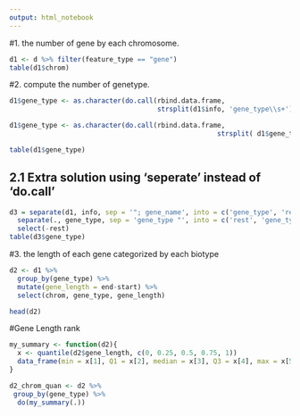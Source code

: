 ```yaml
---
output: html_notebook
---
```

#1. the number of gene by each chromosome.
```r
d1 <- d %>% filter(feature_type == "gene")
table(d1$chrom)
```

#2. compute the number of genetype.
```r
d1$gene_type <- as.character(do.call(rbind.data.frame, 
                                     strsplit(d1$info, 'gene_type\\s+'))[[2]])

d1$gene_type <- as.character(do.call(rbind.data.frame, 
                                                    strsplit( d1$gene_type, '\\"'))[[2]])

table(d1$gene_type)

```

## 2.1 Extra solution using 'seperate' instead of 'do.call'

```r
d3 = separate(d1, info, sep = '"; gene_name', into = c('gene_type', 'rest'), remove = F) %>%
  separate(., gene_type, sep = 'gene_type "', into = c('rest', 'gene_type'), remove = F) %>%
  select(-rest)
table(d3$gene_type)
```


#3. the length of each gene categorized by each biotype

```r
d2 <- d1 %>% 
  group_by(gene_type) %>% 
  mutate(gene_length = end-start) %>%
  select(chrom, gene_type, gene_length)

head(d2)
```
#Gene Length rank 
```r
my_summary <- function(d2){
  x <- quantile(d2$gene_length, c(0, 0.25, 0.5, 0.75, 1))
  data_frame(min = x[1], Q1 = x[2], median = x[3], Q3 = x[4], max = x[5])
}

d2_chrom_quan <- d2 %>% 
 group_by(gene_type) %>% 
  do(my_summary(.))
```

